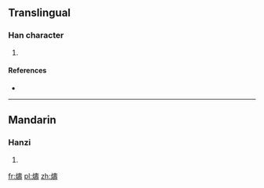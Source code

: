 ==Translingual==

===Han character===
{{Han char|rn=86|rad=火|as=14|sn=18|four=94841|canj=FGNI}}

# {{defn|Han|sort=火14}}

====References====
* {{Han ref|kx=0685.330|dkj=19517|dj=1098.190|hdz=32242.160|uh=71FD|ud=29181|bh=EFFD|bd=61437}}

----

==Mandarin==

===Hanzi===
{{cmn-hanzi|pin=[[chóu]] ([[chou2]])|wg=[[ch'ou2|ch'ou<sup>2</sup>]]}}

# {{defn|lang=cmn|sort=火14}}

[[fr:燽]]
[[pl:燽]]
[[zh:燽]]